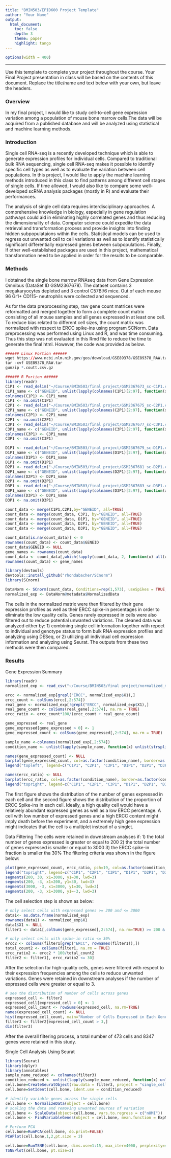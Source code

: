 ---
title: "BMIN503/EPID600 Project Template"
author: "Your Name"
output: 
  html_document:
    toc: false 
    depth: 3 
    theme: paper 
    highlight: tango
---
```{r set-options, echo=FALSE, cache=FALSE}
options(width = 400)
```  
***
Use this template to complete your project throughout the course. Your Final Project presentation in class will be based on the contents of this document. Replace the title/name and text below with your own, but leave the headers.

### Overview
In my final project, I would like to study cell-to-cell gene expression variation among a population of mouse bone marrow cells.The data will be acquired from a published database and will be analyzed using statistical and machine learning methods.

### Introduction 

Single cell RNA-seq is a recently developed technique which is able to generate expression profiles for individual cells. Compared to traditional bulk RNA sequencing, single cell RNA-seq makes it possible to identify specific cell types as well as to evaluate the variation between cell populations. In this project, I would like to apply the machine learning methods introduced in this class to find patterns among different cell stages of single cells. If time allowed, I would also like to compare some well-developed scRNA analysis packages (mostly in R) and evaluate their performances.

The analysis of single cell data requires interdisciplinary approaches. A comprehensive knowledge in biology, especially in gene regulation pathways could aid in eliminating highly correlated genes and thus reducing the dimensionality of data. Computer science could expedite the data retrieval and transformation process and provide insights into finding hidden subpopulataions within the cells. Statistical models can be used to regress out unwanted cell to cell variations as well as to identify statistically significant differentially expressed genes between subpopulations. Finally, If other well-established packages are used in this project, mathematical transformation need to be applied in order for the results to be comparable.


### Methods
I obtained the single bone marrow RNAseq data from Gene Expression Omnibus (DataSet ID GSM2367678). The dataset contains 3 megakaryocytes depleted and 3 control C57Bl/6 mice. Out of each mouse 96 Gr1+ CD115- neutrophils were collected and sequenced.

As for the data preprocessing step, raw gene count matrices were reformatted and merged together to form a complete count matrix consisting of all mouse samples and all genes expressed in at least one cell. To reduce bias related to different cell sizes, the count matrix was normalized with respect to ERCC spike-ins using program SCNorm. Data preprocessing was performed using Linux and R, and was time consuming. Thus this step was not evaluated in this Rmd file to reduce the time to generate the final html. However, the code was provided as below.

``` {r eval=FALSE}
###### Linux Portion ######
wget https://www.ncbi.nlm.nih.gov/geo/download/GSE89378/GSE89378_RAW.tar
tar -xvf GSE89378_RAW.tar
gunzip *.coutt.csv.gz

###### R Portion ######
library(readr)
C1P1 <- read_delim("~/Course/BMIN503/final project/GSM2367673_sc-C1P1.coutt.csv", "\t", escape_double = FALSE, trim_ws = TRUE)
C1P1_name <- c("GENEID", unlist(lapply(colnames(C1P1)[2:97], function(x) paste("C1P1_", x, sep=""))))
colnames(C1P1) <- C1P1_name
C1P1 <- na.omit(C1P1)
C2P1 <- read_delim("~/Course/BMIN503/final project/GSM2367675_sc-C2P1.coutt.csv", "\t", escape_double = FALSE, trim_ws = TRUE)
C2P1_name <- c("GENEID", unlist(lapply(colnames(C2P1)[2:97], function(x) paste("C2P1_", x, sep=""))))
colnames(C2P1) <- C2P1_name
C2P1 <- na.omit(C2P1)
C3P1 <- read_delim("~/Course/BMIN503/final project/GSM2367677_sc-C3P1.coutt.csv", "\t", escape_double = FALSE, trim_ws = TRUE)
C3P1_name <- c("GENEID", unlist(lapply(colnames(C3P1)[2:97], function(x) paste("C3P1_", x, sep=""))))
colnames(C3P1) <- C3P1_name
C3P1 <- na.omit(C3P1)

D1P1 <- read_delim("~/Course/BMIN503/final project/GSM2367679_sc-D1P1.coutt.csv", "\t", escape_double = FALSE, trim_ws = TRUE)
D1P1_name <- c("GENEID", unlist(lapply(colnames(D1P1)[2:97], function(x) paste("D1P1_", x, sep=""))))
colnames(D1P1) <- D1P1_name
D1P1 <- na.omit(D1P1)
D2P1 <- read_delim("~/Course/BMIN503/final project/GSM2367681_sc-D2P1.coutt.csv", "\t", escape_double = FALSE, trim_ws = TRUE)
D2P1_name <- c("GENEID", unlist(lapply(colnames(D2P1)[2:97], function(x) paste("D2P1_", x, sep=""))))
colnames(D2P1) <- D2P1_name
D2P1 <- na.omit(D2P1)
D3P1 <- read_delim("~/Course/BMIN503/final project/GSM2367683_sc-D3P1.coutt.csv", "\t", escape_double = FALSE, trim_ws = TRUE)
D3P1_name <- c("GENEID", unlist(lapply(colnames(D3P1)[2:97], function(x) paste("D3P1_", x, sep=""))))
colnames(D3P1) <- D3P1_name
D3P1 <- na.omit(D3P1)

count_data <- merge(C1P1,C2P1,by="GENEID", all=TRUE)
count_data <- merge(count_data, C3P1, by="GENEID", all=TRUE)
count_data <- merge(count_data, D1P1, by="GENEID", all=TRUE)
count_data <- merge(count_data, D2P1, by="GENEID", all=TRUE)
count_data <- merge(count_data, D3P1, by="GENEID", all=TRUE)

count_data[is.na(count_data)] <- 0
rownames(count_data) <- count_data$GENEID
count_data$GENEID <- NULL
gene_names <- rownames(count_data)
count_data <- count_data[,which(!apply(count_data, 2, function(x) all(x==0)))]
rownames(count_data) <- gene_names

library(devtools)
devtools::install_github("rhondabacher/SCnorm")
library(SCnorm)

DataNorm <- SCnorm(count_data, Conditions=rep(1,573), useSpikes = TRUE, FilterCellNum = 10)
normalized_exp <- DataNorm@metadata$NormalizedData
```


The cells in the normalized matrix were then filtered by their gene expression profiles as well as their ERCC spike-in percentages in order to eliminate the low quality cells. Genes rarely expressed in cells were also filtered out to reduce potential unwanted variations. The cleaned data was analyzed either by: 1) combining single cell information together with repect to individual and genotype status to form bulk RNA expression profiles and analyzing using DESeq, or 2) utilizing all individual cell expression information and analyzing using Seurat. The outputs from these two methods were then compared.


### Results
Gene Expression Summary
``` {r eval=TRUE}
library(readr)
normalized_exp <- read_csv("~/Course/BMIN503/final project/normalized_matrix.csv")

ercc <- normalized_exp[grepl("ERCC", normalized_exp$X1),]
ercc_count <- colSums(ercc[,2:574])
real_gene <- normalized_exp[!grepl("ERCC", normalized_exp$X1),]
real_gene_count <- colSums(real_gene[,2:574], na.rm = TRUE)
ercc_ratio <- ercc_count*100/(ercc_count + real_gene_count)

gene_expressed <- real_gene
gene_expressed[gene_expressed > 0] <- 1
gene_expressed_count <- colSums(gene_expressed[,2:574], na.rm = TRUE)

sample_name <-colnames(normalized_exp[,2:574])
condition_name <- unlist(lapply(sample_name, function(x) unlist(strsplit(x, "_", fixed = TRUE))[1]))

names(gene_expressed_count) <- NULL
barplot(gene_expressed_count, col=as.factor(condition_name), border=as.factor(condition_name), ylab="Expressed Gene count", xlab="sample", main="Number of Genes Expressed in each Cell")
legend("topleft", legend=c("C1P1", "C2P1", "C3P1", "D1P1", "D2P1", "D3P1"), fill=c(1,2,3,4,5,6), border = c(1,2,3,4,5,6), ncol=3)

names(ercc_ratio) <- NULL
barplot(ercc_ratio, col=as.factor(condition_name), border=as.factor(condition_name),ylab="ERCC/total_counts (%)", xlab="sample", main="Proportion of ERCC Spike-in Counts in each Cell") 
legend("topright", legend=c("C1P1", "C2P1", "C3P1", "D1P1", "D2P1", "D3P1"), fill=c(1,2,3,4,5,6), border = c(1,2,3,4,5,6), ncol=3)
```
The first figure shows the distribution of the number of genes expressed in each cell and the second figure shows the distribution of the proportion of ERCC Spike-ins in each cell. Ideally, a high quality cell would have a relatively abundant expressed genes as well as a low ERCC percentage. A cell with low number of expressed genes and a high ERCC content might imply death before the experiment, and a extremely high gene expression might indicates that the cell is a multiplet instead of a singlet. 


Data Filtering
The cells were retained in downstream analyses if: 
1) the total number of genes expressed is greater or equal to 200
2) the total number of genes expressed is smaller or equal to 3000
3) the ERCC spike-in fraction is smaller tha 30%
The filtering criteria was shown in the figure below:
``` {r eval=TRUE}
plot(gene_expressed_count, ercc_ratio, pch=19, col=as.factor(condition_name), xlab="Number of Expressed Genes", ylab="Proportion of ERCC Spike-in Counts(%)", main="Expressed Gene Counts vs Proportion of ERCC Spike-in Counts", xlim=c(0, 3000), ylim=c(0,100))
legend("topright", legend=c("C1P1", "C2P1", "C3P1", "D1P1", "D2P1", "D3P1"), fill=c(1,2,3,4,5,6), border = c(1,2,3,4,5,6), ncol=3)
segments(200, 30, x1=3000, y1=30, lwd=3)
segments(200, -3, x1=200, y1=30, lwd=3)
segments(3000, -3, x1=3000, y1=30, lwd=3)
segments(200, -3, x1=3000, y1=-3, lwd=3)
```
The cell selection step is shown as below:
``` {r eval=TRUE}
# only select cells with expressed genes >= 200 and <= 3000
data1<- as.data.frame(normalized_exp)
rownames(data1) <- normalized_exp$X1
data1$X1 <- NULL
filter1 <- data1[,colSums(gene_expressed[,2:574], na.rm=TRUE) >= 200 & colSums(gene_expressed[,2:574], na.rm=TRUE) <= 3000]

# only select cells with spike-in ratio <= 30%
ercc2 <- colSums(filter1[grep("ERCC", rownames(filter1)),])
total_count2 <- colSums(filter1, na.rm = TRUE)
ercc_ratio2 <- ercc2 * 100/total_count2
filter2 <- filter1[, ercc_ratio2 <= 30]
```
After the selection for high-quality cells, genes were filtered with respect to their expression frequencies among the cells to reduce unwanted variations. Genes were retained in downstream analyses if the number of expressed cells were greater or equal to 3.
``` {r eval=TRUE}
# see the distribution of number of cells across genes
expressed_cell <- filter2
expressed_cell[expressed_cell > 0] <- 1
expressed_cell_count <- rowSums(expressed_cell, na.rm=TRUE)
names(expressed_cell_count) <- NULL
hist(expressed_cell_count, main="Number of Cells Expressed in Each Gene", xlab="Number of Cells Expressed", xlim=c(0, 500), breaks=30)
filter3 <- filter2[expressed_cell_count > 3,]
dim(filter3)
```
After the overall filtering process, a total number of 473 cells and 8347 genes were retained in this study.

Single Cell Analysis Using Seurat
``` {r eval=TRUE}
library(Seurat)
library(dplyr)
library(annotables)
sample_name_reduced <- colnames(filter3)
condition_reduced <- unlist(lapply(sample_name_reduced, function(x) unlist(strsplit(x, "_", fixed = TRUE))[1]))
cell.bone=CreateSeuratObject(raw.data = filter3, project = "single_cell")
cell.bone=SetIdent(cell.bone, ident.use = condition_reduced)

# identify variable genes across the single cells
cell.bone <- NormalizeData(object = cell.bone)
# scaling the data and removing unwanted sources of variation
cell.bone <- ScaleData(object=cell.bone, vars.to.regress = c("nUMI"))
cell.bone <- FindVariableGenes(object = cell.bone, mean.function = ExpMean, dispersion.function = LogVMR, x.low.cutoff = 0.75, y.cutoff = 1, do.plot = TRUE)

# Perform PCA
cell.bone=RunPCA(cell.bone, do.print=FALSE)
PCAPlot(cell.bone,1,2,pt.size = 2)

cell.bone=RunTSNE(cell.bone, dims.use=1:15, max_iter=4000, perplexity=40)
TSNEPlot(cell.bone, pt.size=2)

```

